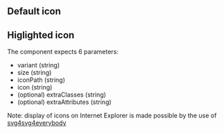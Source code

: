 


## Default icon

<Playground playgroundLink="/storybook/ec/index.html?selectedKind=Icon&selectedStory=default&stories=0">
  <Icon
    variant=""
    size="l"
    iconPath={svgSprite}
    icon={demoContentAudio.icon}
  />
</Playground>

## Higlighted icon

<Playground playgroundLink="/storybook/ec/index.html?selectedKind=Icon&selectedStory=highlight&stories=0">
  <Icon
    variant="highlight"
    size="l"
    iconPath={svgSprite}
    icon={demoContentAudio.icon}
  />
</Playground>

The component expects 6 parameters:

- variant (string)
- size (string)
- iconPath (string)
- icon (string)
- (optional) extraClasses (string)
- (optional) extraAttributes (string)

Note: display of icons on Internet Explorer is made possible by the use of [svg4svg4everybody](https://github.com/jonathantneal/svg4everybody)
